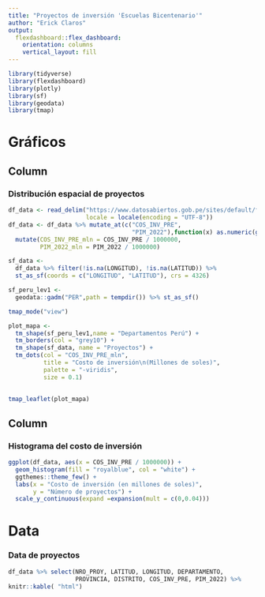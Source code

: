 ```yaml
---
title: "Proyectos de inversión 'Escuelas Bicentenario'"
author: "Erick Claros"
output: 
  flexdashboard::flex_dashboard:
    orientation: columns
    vertical_layout: fill
---
```


```r
library(tidyverse)
library(flexdashboard)
library(plotly)
library(sf)
library(geodata)
library(tmap)
```

Gráficos
=======================================================================

Column {data-width=650}
-----------------------------------------------------------------------

### Distribución espacial de proyectos

```r
df_data <- read_delim("https://www.datosabiertos.gob.pe/sites/default/files/Datospara%20DatosAbiertos_act.csv",delim = ";", 
                      locale = locale(encoding = "UTF-8"))
df_data <- df_data %>% mutate_at(c("COS_INV_PRE",
                                   "PIM_2022"),function(x) as.numeric(gsub(",","",x))) %>% 
  mutate(COS_INV_PRE_mln = COS_INV_PRE / 1000000,
         PIM_2022_mln = PIM_2022 / 1000000)

sf_data <- 
  df_data %>% filter(!is.na(LONGITUD), !is.na(LATITUD)) %>% 
  st_as_sf(coords = c("LONGITUD", "LATITUD"), crs = 4326)

sf_peru_lev1 <- 
  geodata::gadm("PER",path = tempdir()) %>% st_as_sf()

tmap_mode("view")

plot_mapa <- 
  tm_shape(sf_peru_lev1,name = "Departamentos Perú") + 
  tm_borders(col = "grey10") + 
  tm_shape(sf_data, name = "Proyectos") + 
  tm_dots(col = "COS_INV_PRE_mln", 
          title = "Costo de inversión\n(Millones de soles)",
          palette = "-viridis", 
          size = 0.1)
  

tmap_leaflet(plot_mapa)
```

Column {data-width=350}
-----------------------------------------------------------------------

### Histograma del costo de inversión

```r
ggplot(df_data, aes(x = COS_INV_PRE / 1000000)) + 
  geom_histogram(fill = "royalblue", col = "white") +
  ggthemes::theme_few() + 
  labs(x = "Costo de inversión (en millones de soles)",
       y = "Número de proyectos") +
  scale_y_continuous(expand =expansion(mult = c(0,0.04)))
```


Data
=======================================================================

### Data de proyectos
```r
df_data %>% select(NRO_PROY, LATITUD, LONGITUD, DEPARTAMENTO,
                   PROVINCIA, DISTRITO, COS_INV_PRE, PIM_2022) %>% 
knitr::kable( "html")
```



